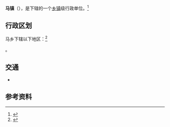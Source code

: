 {{中国乡级行政区
|景观照片文件名 = 
|景观照片描述 = 
|汉语拼音 = 
|其他语言 = 
|其他语言名称 = 
|旧称 = 
|地名出处 = 
|位置图文件名 = 
|位置图描述 = 
|自定义图片= 
|建置时间 = 
|政府驻地 = 
|毗邻 = 
|总面积 = 
|总人口 = 
|总人口年份 = 
|户籍人口 = 
|户籍人口年份 = 
|常住人口 = 
|常住人口年份 = 
|人口密度 = 
|GDP = 
|GDP年份 = 
|邮政编码 = 
|电话区号 = 891
|官方网站 = 
|网站名称 = 
|54/01/25/203/000}}

'''马镇'''（{{bo|z=དམར་|w=}}），是{{PRC admin/fullname|54/01/25/203/000|3}}下辖的一个[[乡镇|乡镇]]级行政单位。<ref>{{PRC admin/ref sgc|{{PRC admin/parent|54/01/25/203/000}}}}</ref>

== 行政区划 ==

马乡下辖以下地区：<ref>{{PRC admin/ref sgc|54/01/25/203/000}}</ref>

{{PRC admin/children|54/01/25/203/000}}。

== 交通 ==
* {{中国国道名|109}}

== 参考资料 ==
{{reflist}}

{{PRC admin/navcat|54/01/25/203/000}}